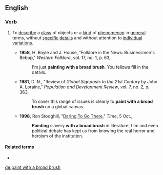==English==

===Verb===
{{head|en|verb|head=[[paint]] [[with]] [[a]] [[broad]] [[brush]]}}

# {{context|idiomatic|lang=en}} To [[describe]] a [[class]] of objects or a [[kind]] of [[phenomenon]] in [[general]] terms, without [[specific]] [[detail]]s and without attention to [[individual]] [[variations]].
#* '''1958''', H. Boyle and J. House, "Folklore in the News: Businessmen's Bebop," ''Western Folklore'', vol. 17, no. 1, p. 63,
#*: I'm just '''painting with a broad brush'''. You fellows fill in the details.
#* '''1981''', D. N., "Review of ''Global Signposts to the 21st Century'' by John A. Loraine," ''Population and Development Review'', vol. 7, no. 2, p. 363,
#*: To cover this range of issues is clearly to '''paint with a broad brush''' on a global canvas.
#* '''1998''', Ron Stodghill, "[http://www.time.com/time/magazine/article/0,9171,989225,00.html Daring To Go There]," ''Time'', 5 Oct.,
#*: '''Painting''' slavery '''with a broad brush''' in literature, film and even political debate has kept us from knowing the real horror and heroism of the institution.

====Related terms====
* {{l|en|broad-brush}}

[[de:paint with a broad brush]]